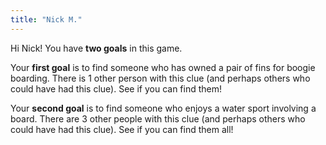```yaml
---
title: "Nick M."
---
```


Hi Nick! You have **two goals** in this game.

Your **first goal** is to find someone who has owned a pair of fins for boogie boarding. There is 1 other person with this clue (and perhaps others who could have had this clue). See if you can find them!

Your **second goal** is to find someone who enjoys a water sport involving a board. There are 3 other people with this clue (and perhaps others who could have had this clue). See if you can find them all!
